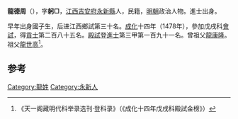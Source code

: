 '''龍德周'''（{{bd|？||？}}），字'''躬□'''，[[江西|江西]][[吉安府|吉安府]][[永新縣|永新縣]]人，民籍，[[明朝|明朝]]政治人物。進士出身。

早年出身國子生，后进江西鄉試第三十名。[[成化|成化]]十四年（1478年），參加戊戌科[[會試|會試]]，得[[貢士|貢士]]第二百八十五名。[[殿試|殿試]]登[[進士|進士]]第三甲第一百九十一名。曾祖父[[龍康隆|龍康隆]]。祖父[[龍世高|龍世高]]<ref>《天一阁藏明代科举录选刊·登科录》（《成化十四年戊戌科殿試金榜》）</ref>。

==参考==
{{reflist}}
{{明朝人物小作品}}
{{成化十四年戊戌科殿試金榜}}

[[Category:龍姓|Category:龍姓]]
[[Category:永新人|Category:永新人]]